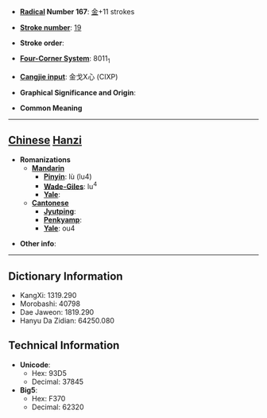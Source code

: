 * '''[[Wiktionary:Chinese radical index| Radical]] Number 167''': [[Wiktionary:Chinese radical index 金|金]]+11 strokes

* '''[[Wiktionary:Chinese total strokes index|Stroke number]]''': [[Wiktionary:Chinese total strokes index 19|19]]

* '''Stroke order''': 

* '''[[Wiktionary:Chinese four corner index|Four-Corner System]]''': 8011<sub>1</sub>

* '''[[Wiktionary:Chinese Cangjie index|Cangjie input]]''': 金戈X心 (CIXP)

* '''Graphical Significance and Origin''': 

* '''Common Meaning'''

----

== [[Chinese]] [[Hanzi]] ==

* '''Romanizations'''
** '''[[Mandarin]]'''
*** '''[[Pinyin]]''': lù (lu4)
*** '''[[Wade-Giles]]''': lu<sup>4</sup>
*** '''[[Yale]]''': 
** '''[[Cantonese]]'''
*** '''[[Jyutping]]''':
*** '''[[Penkyamp]]''': 
*** '''[[Yale]]''': ou4

* '''Other info''': 

----

== Dictionary Information ==

* KangXi: 1319.290
* Morobashi: 40798
* Dae Jaweon: 1819.290
* Hanyu Da Zidian: 64250.080

== Technical Information ==

* '''Unicode''':
** Hex: 93D5
** Decimal: 37845
* '''Big5''':
** Hex: F370
** Decimal: 62320